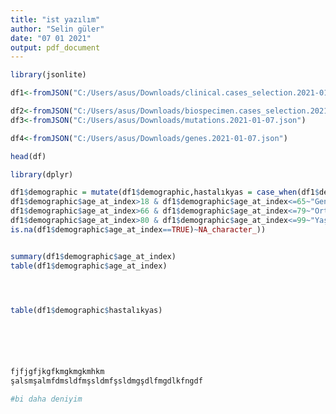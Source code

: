 ```yaml
---
title: "ist yazılım"
author: "Selin güler"
date: "07 01 2021"
output: pdf_document
---
```


```r
library(jsonlite)

df1<-fromJSON("C:/Users/asus/Downloads/clinical.cases_selection.2021-01-07.json")

df2<-fromJSON("C:/Users/asus/Downloads/biospecimen.cases_selection.2021-01-07.json")
df3<-fromJSON("C:/Users/asus/Downloads/mutations.2021-01-07.json")

df4<-fromJSON("C:/Users/asus/Downloads/genes.2021-01-07.json")

head(df)

```

```r
library(dplyr)
```

```r
df1$demographic = mutate(df1$demographic,hastalıkyas = case_when(df1$demographic$age_at_index<=17~"Ergen yaş aralığı",
df1$demographic$age_at_index>18 & df1$demographic$age_at_index<=65~"Genç yaş aralığı",
df1$demographic$age_at_index>66 & df1$demographic$age_at_index<=79~"Orta yaş aralığı",
df1$demographic$age_at_index>80 & df1$demographic$age_at_index<=99~"Yaşlı",
is.na(df1$demographic$age_at_index==TRUE)~NA_character_))


summary(df1$demographic$age_at_index)
table(df1$demographic$age_at_index)




table(df1$demographic$hastalıkyas)






fjfjgfjkgfkmgkmgkmhkm
şalsmşalmfdmsldfmşsldmfşsldmgşdlfmgdlkfngdf
```

```r
#bi daha deniyim
```

